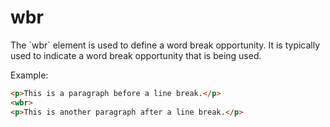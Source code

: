 
# wbr
<Separator />
The `wbr` element is used to define a word break opportunity. It is typically used to indicate a word break opportunity that is being used.

Example:
```html
<p>This is a paragraph before a line break.</p>
<wbr>
<p>This is another paragraph after a line break.</p>
```